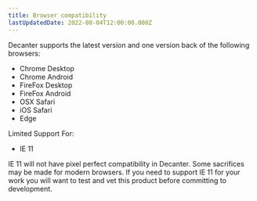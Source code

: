 ```yaml
---
title: Browser compatibility
lastUpdatedDate: 2022-08-04T12:00:00.000Z
---
```


Decanter supports the latest version and one version back of the following browsers:
- Chrome Desktop
- Chrome Android
- FireFox Desktop
- FireFox Android
- OSX Safari
- iOS Safari
- Edge

Limited Support For:
- IE 11

IE 11 will not have pixel perfect compatibility in Decanter. Some sacrifices may be made for modern browsers. If you need to support IE 11 for your work you will want to test and vet this product before committing to development.
